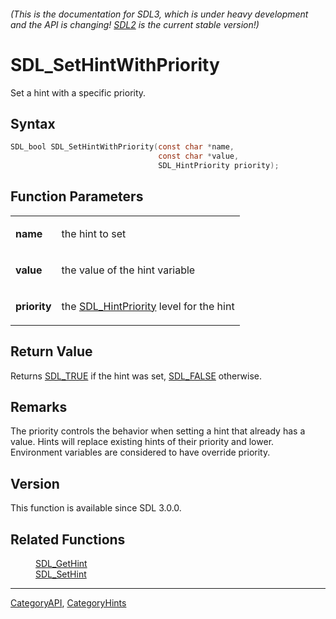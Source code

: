 ====== (This is the documentation for SDL3, which is under heavy development and the API is changing! [https://wiki.libsdl.org/ SDL2] is the current stable version!) ======
= SDL_SetHintWithPriority =

Set a hint with a specific priority.

== Syntax ==

<syntaxhighlight lang='c'>
SDL_bool SDL_SetHintWithPriority(const char *name,
                                 const char *value,
                                 SDL_HintPriority priority);
</syntaxhighlight>

== Function Parameters ==

{|
|'''name'''
|the hint to set
|-
|'''value'''
|the value of the hint variable
|-
|'''priority'''
|the [[SDL_HintPriority]] level for the hint
|}

== Return Value ==

Returns [[SDL_TRUE]] if the hint was set, [[SDL_FALSE]] otherwise.

== Remarks ==

The priority controls the behavior when setting a hint that already has a
value. Hints will replace existing hints of their priority and lower.
Environment variables are considered to have override priority.

== Version ==

This function is available since SDL 3.0.0.

== Related Functions ==

:[[SDL_GetHint]]
:[[SDL_SetHint]]

----
[[CategoryAPI]], [[CategoryHints]]


